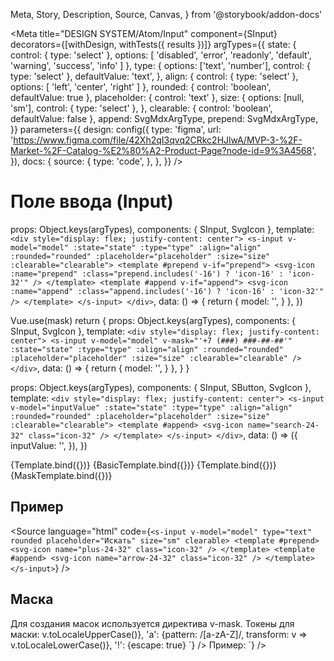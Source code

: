   Meta,
  Story,
  Description,
  Source,
  Canvas,
} from '@storybook/addon-docs'




<Meta
  title="DESIGN SYSTEM/Atom/Input"
  component={SInput}
  decorators={[withDesign, withTests({ results })]}
  argTypes={{
    state: {
      control: { type: 'select' },
      options: [
        'disabled',
        'error',
        'readonly',
        'default',
        'warning',
        'success',
        'info'
      ]
    },
    type: {
      options: ['text', 'number'],
      control: { type: 'select' },
      defaultValue: 'text',
    },
    align: {
      control: { type: 'select' },
      options: [
      'left',
      'center',
      'right'
      ]
    },
    rounded: { control: 'boolean', defaultValue: true },
    placeholder: { control: 'text' },
    size: {
      options: [null, 'sm'],
      control: { type: 'select' },
    },
    clearable: { control: 'boolean', defaultValue: false },
    append: SvgMdxArgType,
    prepend: SvgMdxArgType,
  }}
  parameters={{
    design: config({
      type: 'figma',
      url:
        'https://www.figma.com/file/42Xh2qI3qvq2CRkc2HJlwA/MVP-3-%2F-Market-%2F-Catalog-%E2%80%A2-Product-Page?node-id=9%3A4568',
    }),
    docs: {
      source: {
        type: 'code',
      },
    },
  }}
/>

# Поле ввода (Input)

<Description of={SInput} />

  props: Object.keys(argTypes),
  components: { SInput, SvgIcon },
  template: `
    <div style="display: flex; justify-content: center">
      <s-input v-model="model" :state="state" :type="type" :align="align" :rounded="rounded" :placeholder="placeholder" :size="size" :clearable="clearable">
        <template #prepend v-if="prepend">
          <svg-icon :name="prepend" :class="prepend.includes('-16') ? 'icon-16' : 'icon-32'" />
        </template>
        <template #append v-if="append">
          <svg-icon :name="append" :class="append.includes('-16') ? 'icon-16' : 'icon-32'" />
        </template>
      </s-input>
    </div>
  `,
  data: () => {
    return {
      model: '',
    }
  },
})

  Vue.use(mask)
  return {
    props: Object.keys(argTypes),
    components: { SInput, SvgIcon },
    template: `
      <div style="display: flex; justify-content: center">
        <s-input v-model="model" v-mask="'+7 (###) ###-##-##'" :state="state" :type="type" :align="align" :rounded="rounded" :placeholder="placeholder" :size="size" :clearable="clearable" />
      </div>
    `,
    data: () => {
      return {
        model: '',
      }
    },
  }
}

  props: Object.keys(argTypes),
  components: { SInput, SButton, SvgIcon },
  template: `
    <div style="display: flex; justify-content: center">
      <s-input v-model="inputValue" :state="state" :type="type" :align="align" :rounded="rounded" :placeholder="placeholder" :size="size" :clearable="clearable">
        <template #append>
          <svg-icon name="search-24-32" class="icon-32" />
        </template>
      </s-input>
    </div>
  `,
  data: () => ({
    inputValue: '',
  }),
})

<Canvas withToolbar withSource="none">
  <Story name="SInput">{Template.bind({})}</Story>
  <Story name="Basic search" args={{ placeholder: 'Искать' }}>
    {BasicTemplate.bind({})}
  </Story>
  <Story name="SInput not rounded" args={{ rounded: false }}>
    {Template.bind({})}
  </Story>
  <Story name="SInput mask">{MaskTemplate.bind({})}</Story>
</Canvas>

## Пример

  <Source
    language="html"
    code={`
<s-input v-model="model" type="text" rounded placeholder="Искать" size="sm" clearable>
  <template #prepend>
    <svg-icon name="plus-24-32" class="icon-32" />
  </template>
  <template #append>
    <svg-icon name="arrow-24-32" class="icon-32" />
  </template>
</s-input>
  `}
/>

  <ArgsTable of={SInput} />

## Маска

  <Canvas withSource="none">
    <div>
      Для создания масок используется директива v-mask. Токены для маски:
      <Source
        language="html"
        code={`
    '#': {pattern: /\d/},
    'X': {pattern: /[0-9a-zA-Z]/},
    'S': {pattern: /[a-zA-Z]/},
    'A': {pattern: /[a-zA-Z]/, transform: v => v.toLocaleUpperCase()},
    'a': {pattern: /[a-zA-Z]/, transform: v => v.toLocaleLowerCase()},
    '!': {escape: true}
    `}
    />
    Пример:
    <Source
      language="html"
      code={`
    <s-input v-model="model" v-mask="'+7 (###) ###-##-##'" />
    `}
    />
  </div>
</Canvas>
